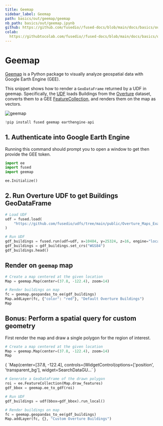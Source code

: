 ```yaml
---
title: Geemap
sidebar_label: Geemap
path: basics/out/geemap/geemap
nb_path: basics/out/geemap.ipynb
github: https://github.com/fusedio//fused-docs/blob/main/docs/basics/out/geemap.ipynb
colab: 
  https://githubtocolab.com/fusedio//fused-docs/blob/main/docs/basics/out/geemap.ipynb
---
```



<LinkButtons
  githubUrl="https://github.com/fusedio//fused-docs/blob/main/docs/basics/out/geemap.ipynb"
  colabUrl="https://githubtocolab.com/fusedio//fused-docs/blob/main/docs/basics/out/geemap.ipynb"
/>

# Geemap

[Geemap](https://geemap.org/) is a Python package to visually analyze geospatial data
with Google Earth Engine (GEE).

This snippet shows how to render a `GeoDataFrame` returned by a UDF in geemap.
Specifically, the
[UDF](https://github.com/fusedio/udfs/tree/main/public/Overture_Maps_Example) loads
Buildings from the
[Overture](https://beta.source.coop/repositories/fused/overture/description/) dataset,
converts them to a GEE
[FeatureCollection](https://developers.google.com/earth-engine/apidocs/ee-featurecollection),
and renders them on the map as vectors.

![geemap](https://fused-magic.s3.us-west-2.amazonaws.com/docs_assets/geemap.png)

```python
!pip install fused geemap earthengine-api
```

## 1. Authenticate into Google Earth Engine

Running this command should prompt you to open a window to get then provide the GEE
token.

```python
import ee
import fused
import geemap

ee.Initialize()
```

## 2. Run Overture UDF to get Buildings GeoDataFrame

```python
# Load UDF
udf = fused.load(
    "https://github.com/fusedio/udfs/tree/main/public/Overture_Maps_Example"
)

# Run UDF
gdf_buildings = fused.run(udf=udf, x=10484, y=25324, z=16, engine="local")
gdf_buildings = gdf_buildings.set_crs("WGS84")
gdf_buildings.head()
```

## Render on `geemap` map

```python
# Create a map centered at the given location
Map = geemap.Map(center=(37.8, -122.4), zoom=14)

# Render buildings on map
fc = geemap.geopandas_to_ee(gdf_buildings)
Map.addLayer(fc, {"color": "red"}, "Default Overture Buildings")
Map
```

## Bonus: Perform a spatial query for custom geometry

First render the map and draw a single polygon for the region of interest.

```python
# Create a map centered at the given location
Map = geemap.Map(center=(37.8, -122.4), zoom=14)
Map
```

<CellOutput>
{
  `Map(center=[37.8, -122.4], controls=(WidgetControl(options=['position', 'transparent_bg'], widget=SearchDataGU…`
}
</CellOutput>

```python
# Generate a GeoDataFrame of the drawn polygon
roi = ee.FeatureCollection(Map.draw_features)
gdf_bbox = geemap.ee_to_gdf(roi)

# Run UDF
gdf_buildings = udf(bbox=gdf_bbox).run_local()

# Render buildings on map
fc = geemap.geopandas_to_ee(gdf_buildings)
Map.addLayer(fc, {}, "Custom Overture Buildings")
```

```python

```

